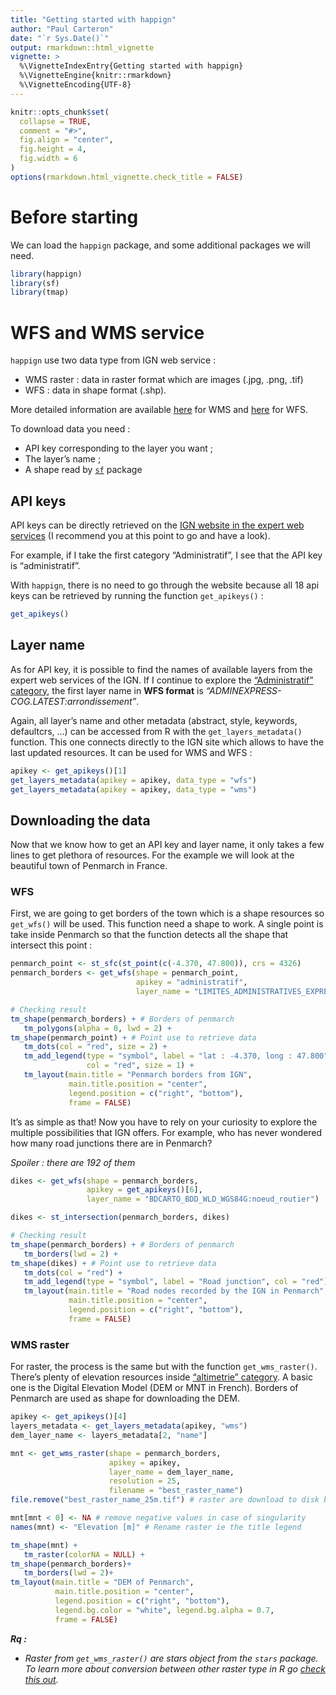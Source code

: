 ---
title: "Getting started with happign"
author: "Paul Carteron"
date: "`r Sys.Date()`"
output: rmarkdown::html_vignette
vignette: >
  %\VignetteIndexEntry{Getting started with happign}
  %\VignetteEngine{knitr::rmarkdown}
  %\VignetteEncoding{UTF-8}
---

```{r, include = FALSE}
knitr::opts_chunk$set(
  collapse = TRUE,
  comment = "#>",
  fig.align = "center",
  fig.height = 4,
  fig.width = 6
)
options(rmarkdown.html_vignette.check_title = FALSE)
```

# Before starting

We can load the `happign` package, and some additional packages we will need.

```{r, message = FALSE, warning = FALSE}
library(happign)
library(sf)
library(tmap)
```

# WFS and WMS service

`happign` use two data type from IGN web service :

*  WMS raster : data in raster format which are images (.jpg, .png, .tif)
*  WFS : data in shape format (.shp).

More detailed information are available [here](https://www.ogc.org/standards/wms) for WMS and [here](https://www.ogc.org/standards/wfs) for WFS.

To download data you need :

* API key corresponding to the layer you want ;
* The layer's name ;
* A shape read by [`sf`]( https://CRAN.R-project.org/package=sf) package

## API keys

API keys can be directly retrieved on the [IGN website in the expert web services](https://geoservices.ign.fr/services-web-experts) (I recommend you at this point to go and have a look).

For example, if I take the first category "Administratif", I see that the API key is "administratif".

With `happign`, there is no need to go through the website because all 18 api keys can be retrieved by running the function `get_apikeys()` :

```{r, echo = TRUE}
get_apikeys()
```

## Layer name

As for API key, it is possible to find the names of available layers from the expert web services of the IGN. If I continue to explore the ["Administratif" category](https://geoservices.ign.fr/services-web-experts-administratif), the first layer name in **WFS format** is *"ADMINEXPRESS-COG.LATEST:arrondissement"*.

Again, all layer's name and other metadata (abstract, style, keywords, defaultcrs, ...) can be accessed from R with the `get_layers_metadata()` function. This one connects directly to the IGN site which allows to have the last updated resources. It can be used for WMS and WFS :

```{r}
apikey <- get_apikeys()[1]
get_layers_metadata(apikey = apikey, data_type = "wfs")
get_layers_metadata(apikey = apikey, data_type = "wms")
```

## Downloading the data

Now that we know how to get an API key and layer name, it only takes a few lines to get plethora of resources. For the example we will look at the beautiful town of Penmarch in France.

### WFS

First, we are going to get borders of the town which is a shape resources so `get_wfs()` will be used. This function need a shape to work. A single point is take inside Penmarch so that the function detects all the shape that intersect this point :

```{r, eval=TRUE, include=TRUE}
penmarch_point <- st_sfc(st_point(c(-4.370, 47.800)), crs = 4326)
penmarch_borders <- get_wfs(shape = penmarch_point,
                            apikey = "administratif",
                            layer_name = "LIMITES_ADMINISTRATIVES_EXPRESS.LATEST:commune")

# Checking result
tm_shape(penmarch_borders) + # Borders of penmarch
   tm_polygons(alpha = 0, lwd = 2) +
tm_shape(penmarch_point) + # Point use to retrieve data
   tm_dots(col = "red", size = 2) +
   tm_add_legend(type = "symbol", label = "lat : -4.370, long : 47.800",
                 col = "red", size = 1) +
   tm_layout(main.title = "Penmarch borders from IGN",
             main.title.position = "center",
             legend.position = c("right", "bottom"),
             frame = FALSE)
```

It's as simple as that!
Now you have to rely on your curiosity to explore the multiple possibilities that IGN offers. For example, who has never wondered how many road junctions there are in Penmarch?

*Spoiler : there are 192 of them*

```{r, eval=TRUE, include=TRUE}
dikes <- get_wfs(shape = penmarch_borders,
                 apikey = get_apikeys()[6],
                 layer_name = "BDCARTO_BDD_WLD_WGS84G:noeud_routier")

dikes <- st_intersection(penmarch_borders, dikes)

# Checking result
tm_shape(penmarch_borders) + # Borders of penmarch
   tm_borders(lwd = 2) +
tm_shape(dikes) + # Point use to retrieve data
   tm_dots(col = "red") +
   tm_add_legend(type = "symbol", label = "Road junction", col = "red") +
   tm_layout(main.title = "Road nodes recorded by the IGN in Penmarch",
             main.title.position = "center",
             legend.position = c("right", "bottom"),
             frame = FALSE)
```

### WMS raster

For raster, the process is the same but with the function `get_wms_raster()`. There's plenty of elevation resources inside ["altimetrie" category](https://geoservices.ign.fr/services-web-experts-altimetrie). A basic one is the Digital Elevation Model (DEM or MNT in French). Borders of Penmarch are used as shape for downloading the DEM.


```{r, eval=TRUE, include=TRUE}
apikey <- get_apikeys()[4]
layers_metadata <- get_layers_metadata(apikey, "wms")
dem_layer_name <- layers_metadata[2, "name"]

mnt <- get_wms_raster(shape = penmarch_borders,
                      apikey = apikey,
                      layer_name = dem_layer_name,
                      resolution = 25,
                      filename = "best_raster_name")
file.remove("best_raster_name_25m.tif") # raster are download to disk but I don't want to keep it

mnt[mnt < 0] <- NA # remove negative values in case of singularity
names(mnt) <- "Elevation [m]" # Rename raster ie the title legend

tm_shape(mnt) +
   tm_raster(colorNA = NULL) +
tm_shape(penmarch_borders)+
   tm_borders(lwd = 2)+
tm_layout(main.title = "DEM of Penmarch",
          main.title.position = "center",
          legend.position = c("right", "bottom"),
          legend.bg.color = "white", legend.bg.alpha = 0.7,
          frame = FALSE)
```

__*Rq :*__

 * *Raster from `get_wms_raster()` are stars object from the `stars` package. To learn more about conversion between other raster type in R go [check this out](https://geocompr.github.io/post/2021/spatial-classes-conversion/).*
